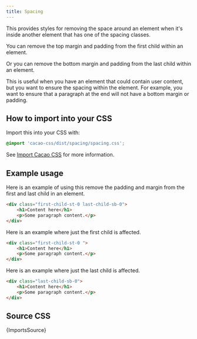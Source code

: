 ```yaml
---
title: Spacing
---
```


This provides styles for removing the space around an element when it's inside another element that has one of the spacing classes.

You can remove the top margin and padding from the first child within an element.

Or you can remove the bottom margin and padding from the last child within an element.

This is useful when you have an element that could contain user content, but you want to ensure the spacing within the element. For example, you want to ensure that a paragraph at the end will not have a bottom margin or padding.

## How to import into your CSS

Import this into your CSS with:

```css
@import 'cacao-css/dist/spacing/spacing.css';
```

See [Import Cacao CSS](/import) for more information.

## Example usage

Here is an example of using this remove the padding and margin from the first and last child in an element.

```html
<div class="first-child-st-0 last-child-sb-0">
    <h1>Content here</h1>
    <p>Some paragraph content.</p>
</div>
```

Here is an example where just the first child is affected.

```html
<div class="first-child-st-0 ">
    <h1>Content here</h1>
    <p>Some paragraph content.</p>
</div>
```

Here is an example where just the last child is affected.

```html
<div class="last-child-sb-0">
    <h1>Content here</h1>
    <p>Some paragraph content.</p>
</div>
```

## Source CSS

<!-- markdownlint-disable -->

<CodeBlock language="css" title="spacing/spacing.css">{ImportsSource}</CodeBlock>
